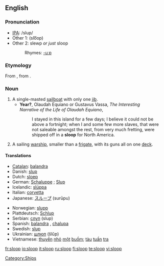 ==English==
{{wikipedia}}

===Pronunciation===
* [[IPA]]: /slup/
* Other 1: (slo͞op)
* Other 2: slewp ''or just'' sloop
*: Rhymes: [[Rhymes:English:-uːp|-uːp]]

===Etymology===
From {{D.}} {{term|sloep||lang=nl}}, from {{MD.}} {{term|slœpen||lang=dum|to glide}}.

===Noun===
{{en-noun}}

# A single-masted [[sailboat]] with only one [[jib]].
#* '''Year?''', Olaudah Equiano or Gustavus Vassa, ''The Interesting Narrative of the Life of Olaudah Equiano'',
#*: I stayed in this island for a few days; I believe it could not be above a fortnight; when I and some few more slaves, that were not saleable amongst the rest, from very much fretting, were shipped off in a '''sloop''' for North America.
# A sailing [[warship]], smaller than a [[frigate]], with its guns all on one [[deck]].

====Translations====
{{rfc-trans}}
{{trans-top|}}
* [[Catalan]]: [[balandra]] {{f}}
* Danish: [[slup#Danish|slup]]
* Dutch: [[sloep]]
* German: [[Schaluppe]] {{f}}; [[Slup]]
* Icelandic: [[slúppa]]
* Italian: [[corvetta]] {{f}}
* Japanese: [[スループ]] (surūpu)
{{trans-mid}}
* Norwegian: [[slupp]]
* Plattdeutsch: [[Schlup]]
* Serbian: [[слуп]] (slup)
* Spanish: [[balandra]] {{f}}, [[chalupa]] {{f}}
* Swedish: [[slup#Swedish|slup]]
* Ukrainian: [[шлюп]] (šlǔp)
* Vietnamese: [[thuyền]] [[nhỏ]] [[một]] [[buồm]]; [[tàu]] [[tuần]] [[tra#Vietnamese|tra]]
{{trans-bottom}}

[[Category:Ships]]

[[fr:sloop]]
[[io:sloop]]
[[it:sloop]]
[[ru:sloop]]
[[fi:sloop]]
[[te:sloop]]
[[vi:sloop]]